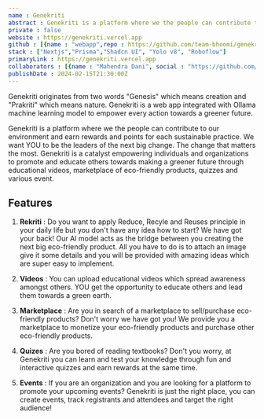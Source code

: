 ```yaml
---
name : Genekriti
abstract : Genekriti is a platform where we the people can contribute to our environment and earn rewards and points for each sustainable practice.
private : false
website : https://genekriti.vercel.app
github : [{name : "webapp",repo : https://github.com/team-bhoomi/genekriti-web}]
stack : ["Nextjs","Prisma","Shadcn UI", "Yolo v8", "Roboflow"]
primaryLink : https://genekriti.vercel.app
collaborators : [{name : "Mahendra Dani", social : "https://github.com/MahendraDani"},{name : "Anushree Jaiswal", social : "https://github.com/coderKrysio"}]
publishDate : 2024-02-15T21:30:00Z
---
```


Genekriti originates from two words "Genesis" which means creation and "Prakriti" which means nature. Genekriti is a web app integrated with Ollama machine learning model to empower every action towards a greener future.

Genekriti is a platform where we the people can contribute to our environment and earn rewards and points for each sustainable practice. We want YOU to be the leaders of the next big change. The change that matters the most. Genekriti is a catalyst empowering individuals and organizations to promote and educate others towards making a greener future through educational videos, marketplace of eco-friendly products, quizzes and various event.

## Features 
1. **Rekriti** : Do you want to apply Reduce, Recyle and Reuses principle in your daily life but you don't have any idea how to start? We have got your back! Our AI model acts as the bridge between you creating the next big eco-friendly product. All you have to do is to attach an image give it some details and you will be provided with amazing ideas which are super easy to implement.

2. **Videos** : You can upload educational videos which spread awareness amongst others. YOU get the opportunity to educate others and lead them towards a green earth.

3. **Marketplace** : Are you in search of a marketplace to sell/purchase eco-friendly products? Don't worry we have got you! We provide you a marketplace to monetize your eco-friendly products and purchase other eco-friendly products.

4. **Quizes** : Are you bored of reading textbooks? Don't you worry, at Genekriti you can learn and test your knowledge through fun and interactive quizzes and earn rewards at the same time.

5. **Events** : If you are an organization and you are looking for a platform to promote your upcoming events? Genekriti is just the right place, you can create events, track registrants and attendees and target the right audience!